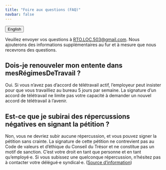 ```yaml
---
title: "Foire aux questions (FAQ)"
navbar: false
---
```


<link rel="stylesheet" href=https://cdnjs.cloudflare.com/ajax/libs/font-awesome/4.7.0/css/font-awesome.min.css><button onclick="window.location = location.href.replace('fr','en');" class="btn"><i class="fa fa-language"></i> English</button>

Veuillez envoyer vos questions à [RTO.LOC.503@gmail.com](mailto:RTO.LOC.503@gmail.com). Nous ajouterons des informations supplémentaires au fur et à mesure que nous recevrons des questions.

## Dois-je renouveler mon entente dans mesRégimesDeTravail ?

Oui. Si vous n'avez pas d'accord de télétravail actif, l'employeur peut insister pour que vous travailliez au bureau 5 jours par semaine. La signature d'un accord de télétravail ne limite pas votre capacité à demander un nouvel accord de télétravail à l'avenir.

## Est-ce que je subirai des répercussions négatives en signant la pétition ?

Non, vous ne devriez subir aucune répercussion, et vous pouvez signer la pétition sans crainte. La signature de cette pétition ne contrevient pas au Code de valeurs et d’éthique du Conseil du Trésor et ne constitue pas un motif de sanction. C’est votre droit en tant que personne et en tant qu’employé·e. Si vous subissez une quelconque répercussion, n’hésitez pas à contacter votre délégué·e syndical·e. ([Source d'information](https://pipsc.ca/fr/nouvelles-et-enjeux/retour-sur-le-lieu-de-travail/faq-retour-sur-le-lieu-de-travail))